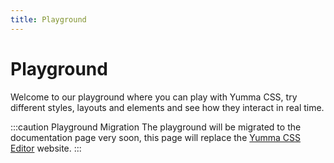 ```yaml
---
title: Playground
---
```


# Playground
Welcome to our playground where you can play with Yumma CSS, try different styles, layouts and elements and see how they interact in real time.

:::caution Playground Migration
The playground will be migrated to the documentation page very soon, this page will replace the [Yumma CSS Editor](https://yummacss-editor.vercel.app/) website. 
:::